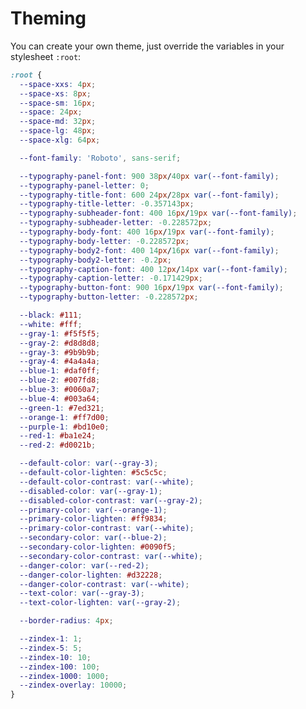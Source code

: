 
<Meta title="Getting Started|Usage/Theming" />

# Theming

You can create your own theme, just override the variables in your stylesheet `:root`:

```css
:root {
  --space-xxs: 4px;
  --space-xs: 8px;
  --space-sm: 16px;
  --space: 24px;
  --space-md: 32px;
  --space-lg: 48px;
  --space-xlg: 64px;

  --font-family: 'Roboto', sans-serif;

  --typography-panel-font: 900 38px/40px var(--font-family);
  --typography-panel-letter: 0;
  --typography-title-font: 600 24px/28px var(--font-family);
  --typography-title-letter: -0.357143px;
  --typography-subheader-font: 400 16px/19px var(--font-family);
  --typography-subheader-letter: -0.228572px;
  --typography-body-font: 400 16px/19px var(--font-family);
  --typography-body-letter: -0.228572px;
  --typography-body2-font: 400 14px/16px var(--font-family);
  --typography-body2-letter: -0.2px;
  --typography-caption-font: 400 12px/14px var(--font-family);
  --typography-caption-letter: -0.171429px;
  --typography-button-font: 900 16px/19px var(--font-family);
  --typography-button-letter: -0.228572px;

  --black: #111;
  --white: #fff;
  --gray-1: #f5f5f5;
  --gray-2: #d8d8d8;
  --gray-3: #9b9b9b;
  --gray-4: #4a4a4a;
  --blue-1: #daf0ff;
  --blue-2: #007fd8;
  --blue-3: #0060a7;
  --blue-4: #003a64;
  --green-1: #7ed321;
  --orange-1: #ff7d00;
  --purple-1: #bd10e0;
  --red-1: #ba1e24;
  --red-2: #d0021b;

  --default-color: var(--gray-3);
  --default-color-lighten: #5c5c5c;
  --default-color-contrast: var(--white);
  --disabled-color: var(--gray-1);
  --disabled-color-contrast: var(--gray-2);
  --primary-color: var(--orange-1);
  --primary-color-lighten: #ff9834;
  --primary-color-contrast: var(--white);
  --secondary-color: var(--blue-2);
  --secondary-color-lighten: #0090f5;
  --secondary-color-contrast: var(--white);
  --danger-color: var(--red-2);
  --danger-color-lighten: #d32228;
  --danger-color-contrast: var(--white);
  --text-color: var(--gray-3);
  --text-color-lighten: var(--gray-2);

  --border-radius: 4px;

  --zindex-1: 1;
  --zindex-5: 5;
  --zindex-10: 10;
  --zindex-100: 100;
  --zindex-1000: 1000;
  --zindex-overlay: 10000;
}
```

